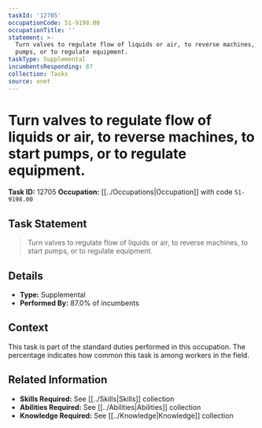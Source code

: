 ```yaml
---
taskId: '12705'
occupationCode: 51-9198.00
occupationTitle: ''
statement: >-
  Turn valves to regulate flow of liquids or air, to reverse machines, to start
  pumps, or to regulate equipment.
taskType: Supplemental
incumbentsResponding: 87
collection: Tasks
source: onet
---
```

# Turn valves to regulate flow of liquids or air, to reverse machines, to start pumps, or to regulate equipment.

**Task ID:** 12705
**Occupation:** [[../Occupations|Occupation]] with code `51-9198.00`

## Task Statement

> Turn valves to regulate flow of liquids or air, to reverse machines, to start pumps, or to regulate equipment.

## Details

- **Type:** Supplemental
- **Performed By:** 87.0% of incumbents

## Context

This task is part of the standard duties performed in this occupation. The percentage indicates how common this task is among workers in the field.

## Related Information

- **Skills Required:** See [[../Skills|Skills]] collection
- **Abilities Required:** See [[../Abilities|Abilities]] collection
- **Knowledge Required:** See [[../Knowledge|Knowledge]] collection
